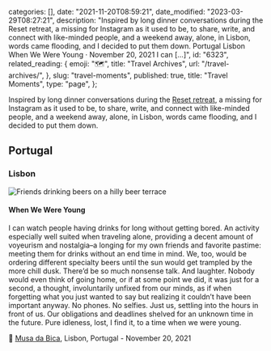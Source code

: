 
  categories: [],
  date: "2021-11-20T08:59:21",
  date_modified: "2023-03-29T08:27:21",
  description:
    "Inspired by long dinner conversations during the Reset retreat, a missing for Instagram as it used to be, to share, write, and connect with like-minded people, and a weekend away, alone, in Lisbon, words came flooding, and I decided to put them down. Portugal Lisbon When We Were Young · November 20, 2021 I can […]",
  id: "6323",
  related_reading: {
    emoji: "🗺",
    title: "Travel Archives",
    url: "/travel-archives/",
  },
  slug: "travel-moments",
  published: true,
  title: "Travel Moments",
  type: "page",
};


Inspired by long dinner conversations during the [Reset retreat](/posts/the-making-of-slow-retreats/), a missing for Instagram as it used to be, to share, write, and connect with like-minded people, and a weekend away, alone, in Lisbon, words came flooding, and I decided to put them down.

## Portugal

### Lisbon

![Friends drinking beers on a hilly beer terrace](/pages/portugal_lisbon_musa_da_bica.jpeg)

#### When We Were Young

I can watch people having drinks for long without getting bored. An activity especially well suited when traveling alone, providing a decent amount of voyeurism and nostalgia–a longing for my own friends and favorite pastime: meeting them for drinks without an end time in mind. We, too, would be ordering different specialty beers until the sun would get trampled by the more chill dusk. There’d be so much nonsense talk. And laughter. Nobody would even think of going home, or if at some point we did, it was just for a second, a thought, involuntarily unfixed from our minds, as if when forgetting what you just wanted to say but realizing it couldn’t have been important anyway. No phones. No selfies. Just us, settling into the hours in front of us. Our obligations and deadlines shelved for an unknown time in the future. Pure idleness, lost, I find it, to a time when we were young.

📌 [Musa da Bica](https://g.page/musa-da-bica?share), Lisbon, Portugal - November 20, 2021
